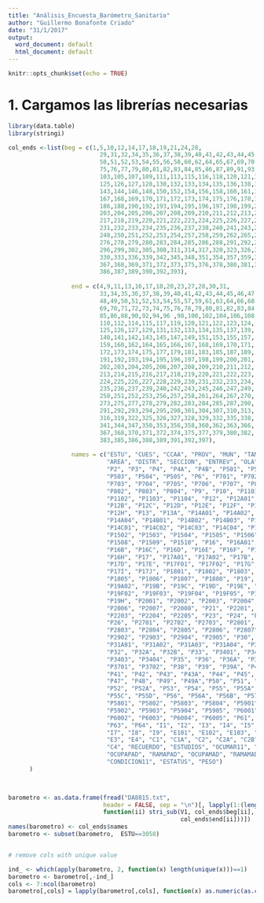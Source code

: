 ```yaml
---
title: "Análisis_Encuesta_Barómetro_Sanitario"
author: "Guillermo Bonafonte Criado"
date: "31/1/2017"
output:
  word_document: default
  html_document: default
---
```


```r
knitr::opts_chunk$set(echo = TRUE)
```

# 1. Cargamos las librerías necesarias

```r
library(data.table) 
library(stringi)
```

```r


col_ends <-list(beg = c(1,5,10,12,14,17,18,19,21,24,28,
                          29,31,32,34,35,36,37,38,39,40,41,42,43,44,45,46,47,48,49,
                          50,51,52,53,54,55,56,58,60,62,64,65,67,69,70,71,72,73,74,
                          75,76,77,79,80,81,82,83,84,85,86,87,89,91,93,95,97,99,101,
                          103,105,107,109,111,113,115,116,118,120,121,122,123,124,
                          125,126,127,128,130,132,133,134,135,136,138,140,141,142,
                          143,144,146,148,150,152,154,156,158,160,161,163,165,166,
                          167,168,169,170,171,172,173,174,175,176,178,180,182,184,
                          186,188,190,192,193,194,195,196,197,198,199,200,201,202,
                          203,204,205,206,207,208,209,210,211,212,213,214,215,216,
                          217,218,219,220,221,222,223,224,225,226,227,228,229,230,
                          231,232,233,234,235,236,237,238,240,241,243,244,246,247,
                          248,250,251,252,253,254,257,258,259,262,265,268,271,274,
                          276,278,279,280,283,284,285,286,288,291,292,293,294,295,
                          296,299,302,305,308,311,314,317,320,323,326,327,328,329,
                          330,333,336,339,342,345,348,351,354,357,359,361,363,364,
                          367,368,369,371,372,373,375,376,378,380,381,383,384,
                          386,387,389,390,392,393),
                  
                  end = c(4,9,11,13,16,17,18,20,23,27,28,30,31,
                          33,34,35,36,37,38,39,40,41,42,43,44,45,46,47,
                          48,49,50,51,52,53,54,55,57,59,61,63,64,66,68,
                          69,70,71,72,73,74,75,76,78,79,80,81,82,83,84,
                          85,86,88,90,92,94,96 ,98,100,102,104,106,108,
                          110,112,114,115,117,119,120,121,122,123,124,
                          125,126,127,129,131,132,133,134,135,137,139,
                          140,141,142,143,145,147,149,151,153,155,157,
                          159,160,162,164,165,166,167,168,169,170,171,
                          172,173,174,175,177,179,181,183,185,187,189,
                          191,192,193,194,195,196,197,198,199,200,201,
                          202,203,204,205,206,207,208,209,210,211,212,
                          213,214,215,216,217,218,219,220,221,222,223,
                          224,225,226,227,228,229,230,231,232,233,234,
                          235,236,237,239,240,242,243,245,246,247,249,
                          250,251,252,253,256,257,258,261,264,267,270,
                          273,275,277,278,279,282,283,284,285,287,290,
                          291,292,293,294,295,298,301,304,307,310,313,
                          316,319,322,325,326,327,328,329,332,335,338,
                          341,344,347,350,353,356,358,360,362,363,366,
                          367,368,370,371,372,374,375,377,379,380,382,
                          383,385,386,388,389,391,392,397),
                  
                  names = c("ESTU", "CUES", "CCAA", "PROV", "MUN", "TAMUNI",
                            "AREA", "DISTR", "SECCION", "ENTREV", "OLA", "P1",
                            "P2", "P3", "P4", "P4A", "P4B", "P501", "P502",
                            "P503", "P504", "P505", "P6", "P701", "P702",
                            "P703", "P704", "P705", "P706", "P707", "P801",
                            "P802", "P803", "P804", "P9", "P10", "P1101",
                            "P1102", "P1103", "P1104", "P12", "P12A01", "P12A02",
                            "P12B", "P12C", "P12D", "P12E", "P12F", "P12G",
                            "P12H", "P13", "P13A", "P14A01", "P14A02", "P14A03",
                            "P14A04", "P14B01", "P14B02", "P14B03", "P14B04",
                            "P14C01", "P14C02", "P14C03", "P14C04", "P1501",
                            "P1502", "P1503", "P1504", "P1505", "P1506", "P1507",
                            "P1508", "P1509", "P1510", "P16", "P16A01", "P16A02",
                            "P16B", "P16C", "P16D", "P16E", "P16F", "P16G",
                            "P16H", "P17", "P17A01", "P17A02", "P17B", "P17C",
                            "P17D", "P17E", "P17F01", "P17F02", "P17G", "P17H",
                            "P17I", "P17J", "P1801", "P1802", "P1803", "P1804",
                            "P1805", "P1806", "P1807", "P1808", "P19", "P19A01",
                            "P19A02", "P19B", "P19C", "P19D", "P19E", "P19F01",
                            "P19F02", "P19F03", "P19F04", "P19F05", "P19G",
                            "P19H", "P2001", "P2002", "P2003", "P2004", "P2005",
                            "P2006", "P2007", "P2008", "P21", "P2201", "P2202",
                            "P2203", "P2204", "P2205", "P23", "P24", "P25",
                            "P26", "P2701", "P2702", "P2703", "P2801", "P2802", 
                            "P2803", "P2804", "P2805", "P2806", "P2807", "P2901",
                            "P2902", "P2903", "P2904", "P2905", "P30", "P31",
                            "P31A01", "P31A02", "P31A03", "P31A04", "P31B", 
                            "P32", "P32A", "P32B", "P33", "P3401", "P3402", 
                            "P3403", "P3404", "P35", "P36", "P36A", "P36B",
                            "P3701", "P3702", "P38", "P39", "P39A", "P40", 
                            "P41", "P42", "P43", "P43A", "P44", "P45", "P46", 
                            "P47", "P48", "P49", "P49A","P50", "P51", "P51A", 
                            "P52", "P52A", "P53", "P54", "P55", "P55A", "P55B", 
                            "P55C", "P55D", "P56", "P56A", "P56B", "P57", 
                            "P5801", "P5802", "P5803", "P5804", "P5901", 
                            "P5902", "P5903", "P5904", "P5905", "P6001", 
                            "P6002", "P6003", "P6004", "P6005", "P61", "P62", 
                            "P63", "P64", "I1", "I2", "I3", "I4", "I5", "I6",
                            "I7", "I8", "I9", "E101", "E102", "E103", "E2",
                            "E3", "E4", "C1", "C1A", "C2", "C2A", "C2B", "C3",
                            "C4", "RECUERDO", "ESTUDIOS", "OCUMAR11", "RAMA09",
                            "OCUPAPAD", "RAMAPAD", "OCUPAMAD", "RAMAMAD", 
                            "CONDICION11", "ESTATUS", "PESO")
      )
    


barometro <- as.data.frame(fread("DA8815.txt", 
                           header = FALSE, sep = "\n")[, lapply(1:(length(col_ends$beg)),
                           function(ii) stri_sub(V1, col_ends$beg[ii], 
                                                 col_ends$end[ii]))])     
names(barometro) <- col_ends$names      
barometro <- subset(barometro,  ESTU==3058) 


# remove cols with unique value 

ind_ <- which(apply(barometro, 2, function(x) length(unique(x)))==1)
barometro <- barometro[,-ind_] 
cols <- 7:ncol(barometro)  
barometro[,cols] = lapply(barometro[,cols], function(x) as.numeric(as.character(x)))
```